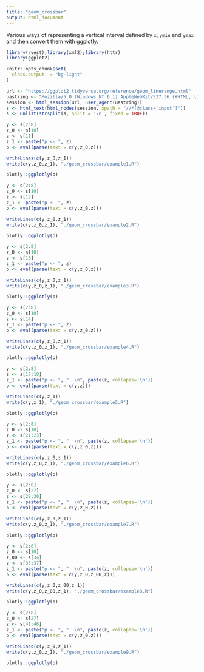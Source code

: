 ```yaml
---
title: "geom_crossbar"
output: html_document
---
```


Various ways of representing a vertical interval defined by `x`, `ymin` and `ymax` and then convert them with ggplotly.

```r
library(rvest);library(xml2);library(httr)
library(ggplot2)

knitr::opts_chunk$set(
  class.output  = "bg-light"
)
```

```r
url <- "https://ggplot2.tidyverse.org/reference/geom_linerange.html"
uastring <- "Mozilla/5.0 (Windows NT 6.1) AppleWebKit/537.36 (KHTML, like Gecko) Chrome/88.0.4324.190 Safari/537.36"
session <- html_session(url, user_agent(uastring))
s <- html_text(html_nodes(session, xpath = "//*[@class='input']"))
s <- unlist(strsplit(s, split = '\n', fixed = TRUE))
```

```r
y <- s[2:8]
z_0 <- s[10]
z <- s[11]
z_1 <- paste("p <- ", z)
p <- eval(parse(text = c(y,z_0,z)))
```

```r
writeLines(c(y,z_0,z_1))
write(c(y,z_0,z_1), "./geom_crossbar/example1.R")
```

```r
plotly::ggplotly(p)
```

```r
y <- s[2:8]
z_0 <- s[10]
z <- s[12]
z_1 <- paste("p <- ", z)
p <- eval(parse(text = c(y,z_0,z)))
```

```r
writeLines(c(y,z_0,z_1))
write(c(y,z_0,z_1), "./geom_crossbar/example2.R")
```

```r
plotly::ggplotly(p)
```

```r
y <- s[2:8]
z_0 <- s[10]
z <- s[13]
z_1 <- paste("p <- ", z)
p <- eval(parse(text = c(y,z_0,z)))
```

```r
writeLines(c(y,z_0,z_1))
write(c(y,z_0,z_1), "./geom_crossbar/example3.R")
```

```r
plotly::ggplotly(p)
```

```r
y <- s[2:8]
z_0 <- s[10]
z <- s[14]
z_1 <- paste("p <- ", z)
p <- eval(parse(text = c(y,z_0,z)))
```

```r
writeLines(c(y,z_0,z_1))
write(c(y,z_0,z_1), "./geom_crossbar/example4.R")
```

```r
plotly::ggplotly(p)
```

```r
y <- s[2:8]
z <- s[17:18]
z_1 <- paste("p <- ", "  \n", paste(z, collapse='\n'))
p <- eval(parse(text = c(y,z)))
```

```r
writeLines(c(y,z_1))
write(c(y,z_1), "./geom_crossbar/example5.R")
```

```r
plotly::ggplotly(p)
```

```r
y <- s[2:8]
z_0 <- s[10]
z <- s[21:23]
z_1 <- paste("p <- ", "  \n", paste(z, collapse='\n'))
p <- eval(parse(text = c(y,z_0,z)))
```

```r
writeLines(c(y,z_0,z_1))
write(c(y,z_0,z_1), "./geom_crossbar/example6.R")
```

```r
plotly::ggplotly(p)
```

```r
y <- s[2:8]
z_0 <- s[27]
z <- s[28:30]
z_1 <- paste("p <- ", "  \n", paste(z, collapse='\n'))
p <- eval(parse(text = c(y,z_0,z)))
```

```r
writeLines(c(y,z_0,z_1))
write(c(y,z_0,z_1), "./geom_crossbar/example7.R")
```

```r
plotly::ggplotly(p)
```

```r
y <- s[2:8]
z_0 <- s[10]
z_00 <- s[34]
z <- s[35:37]
z_1 <- paste("p <- ", "  \n", paste(z, collapse='\n'))
p <- eval(parse(text = c(y,z_0,z_00,z)))
```

```r
writeLines(c(y,z_0,z_00,z_1))
write(c(y,z_0,z_00,z_1), "./geom_crossbar/example8.R")
```

```r
plotly::ggplotly(p)
```

```r
y <- s[2:8]
z_0 <- s[27]
z <- s[41:46]
z_1 <- paste("p <- ", "  \n", paste(z, collapse='\n'))
p <- eval(parse(text = c(y,z_0,z)))
```

```r
writeLines(c(y,z_0,z_1))
write(c(y,z_0,z_1), "./geom_crossbar/example9.R")
```

```r
plotly::ggplotly(p)
```
